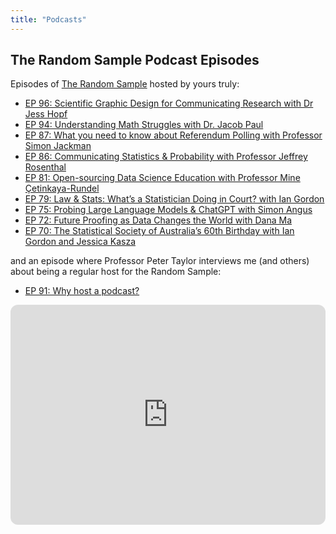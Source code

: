 ```yaml
---
title: "Podcasts"
---
```


## The Random Sample Podcast Episodes {#podcast-episodes}

Episodes of [The Random Sample](https://www.therandomsample.com.au/) hosted by yours truly:

-   [EP 96: Scientific Graphic Design for Communicating Research with Dr Jess Hopf](https://www.therandomsample.com.au/podcast/scientific-graphic-design/)
-   [EP 94: Understanding Math Struggles with Dr. Jacob Paul](https://www.therandomsample.com.au/podcast/understanding-maths-struggles/)
-   [EP 87: What you need to know about Referendum Polling with Professor Simon Jackman](https://www.therandomsample.com.au/podcast/referendum-polling/)
-   [EP 86: Communicating Statistics & Probability with Professor Jeffrey Rosenthal](https://www.therandomsample.com.au/podcast/jeffrey-rosenthal/)
-   [EP 81: Open-sourcing Data Science Education with Professor Mine Çetinkaya-Rundel](https://www.therandomsample.com.au/podcast/open-education/)
-   [EP 79: Law & Stats: What's a Statistician Doing in Court? with Ian Gordon](https://www.therandomsample.com.au/podcast/statisticians-in-legal-cases/)
-   [EP 75: Probing Large Language Models & ChatGPT with Simon Angus](https://www.therandomsample.com.au/podcast/chatgpt/)
-   [EP 72: Future Proofing as Data Changes the World with Dana Ma](https://www.therandomsample.com.au/podcast/future-proofing/)
-   [EP 70: The Statistical Society of Australia's 60th Birthday with Ian Gordon and Jessica Kasza](https://www.therandomsample.com.au/podcast/ssa-60th/)

and an episode where Professor Peter Taylor interviews me (and others) about being a regular host for the Random Sample:

-   [EP 91: Why host a podcast?](https://www.therandomsample.com.au/podcast/why-host-a-podcast/)

<iframe style="border-radius:12px" src="https://open.spotify.com/embed/playlist/73TelUFx5Vrfdx8ilNEBXE?utm_source=generator" width="100%" height="352" frameBorder="0" allowfullscreen="" allow="autoplay; clipboard-write; encrypted-media; fullscreen; picture-in-picture" loading="lazy"></iframe>
